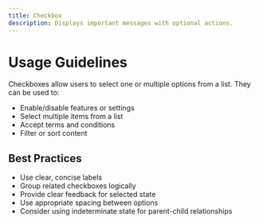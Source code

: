 ```yaml
---
title: Checkbox
description: Displays important messages with optional actions.
---
```


# Usage Guidelines

Checkboxes allow users to select one or multiple options from a list. They can be used to:
- Enable/disable features or settings
- Select multiple items from a list
- Accept terms and conditions
- Filter or sort content

## Best Practices
- Use clear, concise labels
- Group related checkboxes logically
- Provide clear feedback for selected state
- Use appropriate spacing between options
- Consider using indeterminate state for parent-child relationships 